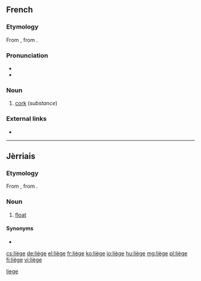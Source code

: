 {{also|Liège|liege}}
==French==

===Etymology===
From {{etyl|VL.|fr}} {{m|la|*levius}}, from {{etyl|la|fr}} {{term|levis||light, unimportant|lang=la}}.

===Pronunciation===
* {{audio|Fr-liège.ogg|audio|lang=fr}}
* {{IPA|/ljɛʒ/|lang=fr}}

===Noun===
{{fr-noun|m}}

# [[cork]] (''substance'')

===External links===
* {{R:TLFi}}

----

==Jèrriais==

===Etymology===
From {{etyl|VL.|roa-jer}} {{m|la|*levius}}, from {{etyl|la|roa-jer}} {{term|levis||light, unimportant|lang=la}}.

===Noun===
{{roa-jer-noun|m}}

# {{qualifier|fishing}} [[float]]

====Synonyms====
* {{l|roa-jer|fliotte}}

[[Category:roa-jer:Fishing|liege]]

[[cs:liège]]
[[de:liège]]
[[el:liège]]
[[fr:liège]]
[[ko:liège]]
[[io:liège]]
[[hu:liège]]
[[mg:liège]]
[[pl:liège]]
[[fi:liège]]
[[vi:liège]]